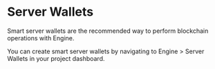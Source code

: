
# Server Wallets

Smart server wallets are the recommended way to perform blockchain operations with Engine.

You can create smart server wallets by navigating to Engine > Server Wallets in your project dashboard.

